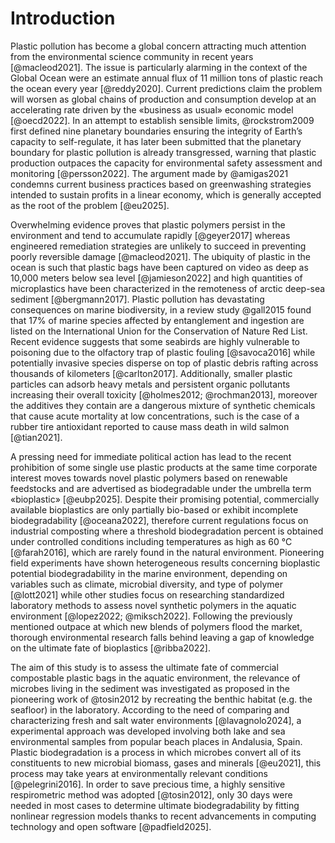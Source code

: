 # Introduction

Plastic pollution has become a global concern attracting much attention from the environmental science community in recent years [@macleod2021]. The issue is particularly alarming in the context of the Global Ocean were an estimate annual flux of 11 million tons of plastic reach the ocean every year [@reddy2020]. Current predictions claim the problem will worsen as global chains of production and consumption develop at an accelerating rate driven by the «business as usual» economic model [@oecd2022]. In an attempt to establish sensible limits, @rockstrom2009 first defined nine planetary boundaries ensuring the integrity of Earth's capacity to self-regulate, it has later been submitted that the planetary boundary for plastic pollution is already transgressed, warning that plastic production outpaces the capacity for environmental safety assessment and monitoring [@persson2022]. The argument made by @amigas2021 condemns current business practices based on greenwashing strategies intended to sustain profits in a linear economy, which is generally accepted as the root of the problem [@eu2025].

Overwhelming evidence proves that plastic polymers persist in the environment and tend to accumulate rapidly [@geyer2017] whereas engineered remediation strategies are unlikely to succeed in preventing poorly reversible damage [@macleod2021]. The ubiquity of plastic in the ocean is such that plastic bags have been captured on video as deep as 10,000 meters below sea level [@jamieson2022] and high quantities of microplastics have been characterized in the remoteness of arctic deep-sea sediment [@bergmann2017]. Plastic pollution has devastating consequences on marine biodiversity, in a review study @gall2015 found that 17% of marine species affected by entanglement and ingestion are listed on the International Union for the Conservation of Nature Red List. Recent evidence suggests that some seabirds are highly vulnerable to poisoning due to the olfactory trap of plastic fouling [@savoca2016] while potentially invasive species disperse on top of plastic debris rafting across thousands of kilometers [@carlton2017]. Additionally, smaller plastic particles can adsorb heavy metals and persistent organic pollutants increasing their overall toxicity [@holmes2012; @rochman2013], moreover the additives they contain are a dangerous mixture of synthetic chemicals that cause acute mortality at low concentrations, such is the case of a rubber tire antioxidant reported to cause mass death in wild salmon [@tian2021].

A pressing need for immediate political action has lead to the recent prohibition of some single use plastic products at the same time corporate interest moves towards novel plastic polymers based on renewable feedstocks and are advertised as biodegradable under the umbrella term «bioplastic» [@eubp2025]. Despite their promising potential, commercially available bioplastics are only partially bio-based or exhibit incomplete biodegradability [@oceana2022], therefore current regulations focus on industrial composting where a threshold biodegradation percent is obtained under controlled conditions including temperatures as high as 60 °C [@farah2016], which are rarely found in the natural environment. Pioneering field experiments have shown heterogeneous results concerning bioplastic potential biodegradability in the marine environment, depending on variables such as climate, microbial diversity, and type of polymer [@lott2021] while other studies focus on researching standardized laboratory methods to assess novel synthetic polymers in the aquatic environment [@lopez2022; @miksch2022]. Following the previously mentioned outpace at which new blends of polymers flood the market, thorough environmental research falls behind leaving a gap of knowledge on the ultimate fate of bioplastics [@ribba2022].

The aim of this study is to assess the ultimate fate of commercial compostable plastic bags in the aquatic environment, the relevance of microbes living in the sediment was investigated as proposed in the pioneering work of @tosin2012 by recreating the benthic habitat (e.g. the seafloor) in the laboratory. According to the need of comparing and characterizing fresh and salt water environments [@lavagnolo2024], a experimental approach was developed involving both lake and sea environmental samples from popular beach places in Andalusia, Spain. Plastic biodegradation is a process in which microbes convert all of its constituents to new microbial biomass, gases and minerals [@eu2021], this process may take years at environmentally relevant conditions [@pelegrini2016]. In order to save precious time, a highly sensitive respirometric method was adopted [@tosin2012], only 30 days were needed in most cases to determine ultimate biodegradability by fitting nonlinear regression models thanks to recent advancements in computing technology and open software [@padfield2025].

<!-- The assessment study presented in this thesis aims to provide further evidence into effectively addressing the global challenge of plastic production and their impact in marine ecosystems, focusing on the environmental degradability of commercial compostable plastics. Following the previously provided evidence, under the assumption that these materials are equally like of being mismanaged and littered as conventional plastics, persistency of bioplastics. The comparison of sea and lake water is intended to provide a holistic approach to the heterogeneous environmental conditions of the aquatic environment, which determine the ultimate biodegradability of the studied material. -->

<!-- ## Plastic pollution at a planetary scale -->

<!-- To understand the threat plastic pollution poses to the ocean, we first need to approach the current environmental crisis from a planetary scale. In order to assess the risk, we need to consider the remarkably stable planetary conditions fo the Holocene epoch which compromised the past 10,000 years. It was during that time when human communities developed agriculture, civilization and eventual industrialization, made possible by the integrity of self-regulating Earth's system. Planetary stability is currently threatened by our global civilization based on capitalistic economic growth. This societal model has grown enough to disrupt biogeochemical processes at a global scale. -->

<!-- When @rockstrom2009 proposed a safe operating space for humanity, they argued that disruptions induced by biodiversity loss, climate change, nutrient cycle overloading and chemical pollution, might reach beyond a certain threshold. This boundary trespassing would irreversibly shift the environmental conditions of the Holocene into a less habitable state. @richardson2023 recently evidenced that six out of nine of these planetary boundaries are already transgressed, including the boundary for plastic waste. We cannot speak of a safe operating space for novel entities like plastic, @persson2022 submitted that plastics are the of highest concern since production and wasting outpace the capacity for environmental assessment and monitoring. -->

<!-- Plastic persist in the environment and consequently accumulate everywhere we look. @turner2020 studied Lego blocks washed up on the beach and estimated their residence time in the sea between hundreds to thousands of years. Abrasion, photo-oxidation and fouling can physically degrade plastic items into microscopic particles with increased biological penetrability and toxicity. @macleod2021 argued that engineered remediation strategies are unlikely to succeed in preventing irreversible damage, they stated that it remains a scientific challenge to quantify the damage of plastic due to the far reaching consequences of interactions with carbon and nutrient cycles, habitat disruption, ecotoxicity and social degradation. -->

<!-- ![The current status of the nine Planetary Boundaries according to @richardson2023. Image by Potsdam Institute for Climate Impact Research](_images/planetary-boundaries.png) -->

<!-- ## Distribution and flux of plastic into the ocean -->

<!-- Despite recycling and waste collection efforts, the flux of plastics into rivers and seas is a worsening problem. The Organization for Economic Cooperation and Development issued a global report estimating that, only in 2019, 6 million tons (Mt) of mismanaged and littered plastic waste reached the aquatic environment [@oecd2022], contributing to the growing stock of 139 Mt of plastic in rivers and the ocean. Projections indicate that this trend will continue to increase as plastic waste generation accelerates worldwide, primarily driven by economic growth, considering that most plastic waste consists of packaging and other products with an intended lifespan of less than a year, exhibiting poor environmental logic. -->

<!-- Macroplastics are the most evidently pervasive of plastic debris in the ocean, they can be seen floating on the ocean surface and sinking to the sea floor. Photographic evidence shows plastic bags reaching as deep as the bottom of the Philippine Trench at 10,000 m below sea level [@jamieson2022]. In addition to littering of end-life plastic products, accidental spills of plastic at sea occur frequently, highlighting the case of the Toconao vessel, which lost 25 tones of pellets into the Atlantic reaching 1,498 km of coastline in Galicia, in December 2023 [@vidalabad2024]. Studies on macroplastic transport in the ocean provide evidence on their final accumulation zones, The density of the polymer and the surface area of macroplastics, combined with local environmental factors determine ultimate plastic accumulation zones, with less than 1% remaining buoyant on the surface [@schwarz2019]. As macroplastics in the photic layer of the ocean develop fouling and fragment due to polymer photo-oxidation, they become denser and tend to sink in deeper waters, eventually reaching the pelagic sediments. -->

<!-- Microplastics and nanoplastics are of particular consideration due to their higher aquatic mobility and posing great challenges in determining their distribution. Allochthonous sources of microplastics include fibers from synthetic textiles and fragments found in high concentrations in wastewater treatment plant discharge [@bayo2023], they can also reach the ocean through the atmosphere by aerosol deposition, as airborne particles originating from traffic-related sources, such as the abrasion of tires, brakes, and plastic-containing road materials [@sommer2018]. The authigenic microplastics in the ocean originate in the physical degradation by wave action and oxidative photo-degradation of macroplastics [@turner2020]. Their ubiquity has reached the point where high quantities of microplastics have been characterized in the remote Arctic deep-sea sediments [@bergmann2017]. Recent evidence shows that microplastics not only reach the sea floor through vertical sinking but also travel horizontally across the abyssal plain carried along by deep thermohaline circulation, field measurements show high environmental concentrations of microplastics near biodiversity hot-spots in the pelagic domain [@kane2020]. -->

<!-- ## Impact of plastic pollution on marine biodiversity -->

<!-- The first reported cases of macroplastic debris harming biodiversity involved sightings of megafauna entangled in plastic. Affected species include marine mammals such as seals and sea lions, seabirds and all known species of sea turtles. These animals have their movement impaired, suffocate and eventual death. A review study found that at least 17% of species affected by entanglement and ingestion are listed on the International Union for the Conservation of Nature (IUCN) Red List [@gall2015]. Plastic ingestion has been reported across diverse marine biota with some species consuming enough plastic to threaten entire populations [@kuhn2020], it was recently demonstrated that seabirds of the order Procellariiformes (e.g. albatrosses and petrels) are particularly vulnerable to consuming plastic due to their high olfactory sensitivity which makes them attracted to the seasoning of marine waste [@savoca2016]. The drift of floating plastic debris has also raised concerns about the transoceanic rafting of potentially invasive species. The longest recorded rafting event occurred in the Pacific after a tsunami in Japan, where floating plastics facilitated species dispersal [@carlton2017]. In the context of a warming climate, tropical sessile species can more easily travel into template seas. For example, the invasive barnacle Elminius modestus has been reported colonizing plastic debris as far north as the Shetland Islands (60ºN) in the Atlantic [@barnes2005]. -->

<!-- Recently, research has focused on micro- and nanoplastics due to their ubiquity and potential (eco)toxicological effects. Particles smaller than 1 mm in diameter are easily ingested by fish and other marine species, the study form @holmes2012 show that heavy metals and persistent sorb onto plastic particles, increasing their toxicity, the same is true for organic pollutants [@rochman2013-sorption]. Upon ingestion by fish, experimental evidence shows they cause liver damage [@rochman2013-ingested]. Benthic organisms are also affected, microplastics can bioaccumulate in their tissues and cause oxidative stress, as seen in the sea cucumber *Holoturia tubulosa* [@cocci2025]. Moreover, plastic additives can cause acute toxicity in high-trophic-level species such as wild coho salmon, a study demonstrated a rubber antioxidant found in tire ware particles was responsible of massive deaths of coho salmon when migrating upriver [@tian2021]. -->

<!-- ## Bioplastics as a solution to marine persistency -->

<!-- Biodegradable and bio-based polymers have been proposed as alternatives to conventional plastics, particularly as a substitute for single-use packaging, which often has one of the shortest product lifespans [@geyer2017]. Given the increasing concerns over plastic pollution in marine environments, bioplastics have emerged as a potential solution to mitigate the environmental impact of persistent plastic waste. The term bioplastic encompasses a broad category of synthetic polymers derived from biomass and renewable resources which can serve as a carbon source for bacteria and other decomposers. However, the classification of bioplastics remains complex, as some polymers are only partially bio-based or exhibit incomplete biodegradability, resulting in a spectrum of materials with varying environmental fates and properties [@tokiwa2009]. -->

<!-- Despite their promising potential, bioplastics must be rigorously evaluated for their overall environmental safety before they can be considered a viable alternative to conventional plastics. As discussed within the planetary boundaries framework outlined earlier, the mere bio-based origin of a material does not guarantee its harmlessness to ecosystems, particularly in marine environments where degradation conditions differ significantly from those in controlled composting facilities. The current regulatory framework for biodegradable plastics primarily focuses on standardized industrial composting conditions, which define biodegradability based on at least 90% degradation under high-temperature conditions, typically around 60°C [@farah2016]. However, these conditions are rarely, if ever, found in marine environments, where temperatures are much lower, microbial communities differ, and degradation occurs at a much slower rate. This discrepancy raises concerns about the actual environmental performance of bioplastics [@lott2021]. -->
